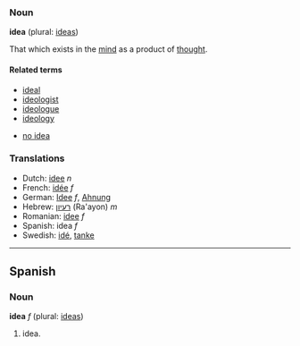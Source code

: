 ===Noun===
'''idea''' (plural: [[ideas]])

That which exists in the [[mind]] as a product of [[thought]].

====Related terms====
*[[ideal]]<!-- ? -->
*[[ideologist]]
*[[ideologue]]
*[[ideology]]

*[[no idea]]

===Translations===
*Dutch: [[idee]] ''n''
*French: [[idée]] ''f''
*German: [[Idee]] ''f'', [[Ahnung]]
*Hebrew: [[רעיון]] (Ra'ayon) ''m''
*Romanian: [[idee]] ''f''
*Spanish: idea ''f''
*Swedish: [[idé]], [[tanke]]

----

==Spanish==
===Noun===
'''idea''' ''f'' (plural: [[ideas]])

# idea.